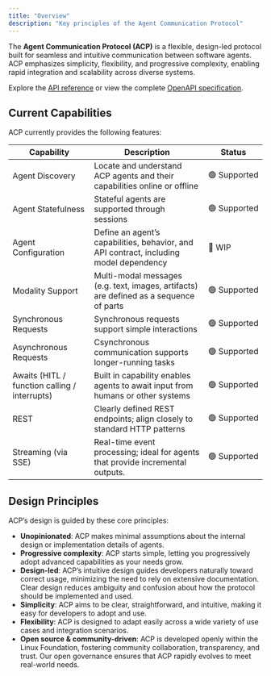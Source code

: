 ```yaml
---
title: "Overview"
description: "Key principles of the Agent Communication Protocol"
---
```


The **Agent Communication Protocol (ACP)** is a flexible, design-led protocol built for seamless and intuitive communication between software agents. ACP emphasizes simplicity, flexibility, and progressive complexity, enabling rapid integration and scalability across diverse systems.

Explore the [API reference](/spec/agents-list) or view the complete [OpenAPI specification](https://github.com/i-am-bee/acp/blob/main/docs/spec/openapi.yaml).

## Current Capabilities

ACP currently provides the following features:

| Capability                                    | Description                                                                             | Status       |
| --------------------------------------------- | --------------------------------------------------------------------------------------- | ------------ |
| Agent Discovery                               | Locate and understand ACP agents and their capabilities online or offline               | 🟢 Supported |
| Agent Statefulness                            | Stateful agents are supported through sessions                                          | 🟢 Supported |
| Agent Configuration                           | Define an agent’s capabilities, behavior, and API contract, including model dependency  | 🚧 WIP       |
| Modality Support                              | Multi-modal messages (e.g. text, images, artifacts)  are defined as a sequence of parts | 🟢 Supported |
| Synchronous Requests                          | Synchronous requests support simple interactions                                        | 🟢 Supported |
| Asynchronous Requests                         | Csynchronous communication supports longer-running tasks                                | 🟢 Supported |
| Awaits (HITL / function calling / interrupts) | Built in capability enables agents to await input from humans or other systems          | 🟢 Supported |
| REST                                          | Clearly defined REST endpoints; align closely to standard HTTP patterns                 | 🟢 Supported |
| Streaming (via SSE)                           | Real-time event processing;  ideal for agents that provide incremental outputs.         | 🟢 Supported |

## Design Principles

ACP’s design is guided by these core principles:

- **Unopinionated**: ACP makes minimal assumptions about the internal design or implementation details of agents.
- **Progressive complexity**: ACP starts simple, letting you progressively adopt advanced capabilities as your needs grow.
- **Design-led**: ACP’s intuitive design guides developers naturally toward correct usage, minimizing the need to rely on extensive documentation. Clear design reduces ambiguity and confusion about how the protocol should be implemented and used.
- **Simplicity**: ACP aims to be clear, straightforward, and intuitive, making it easy for developers to adopt and use.
- **Flexibility**: ACP is designed to adapt easily across a wide variety of use cases and integration scenarios.
- **Open source & community-driven**: ACP is developed openly within the Linux Foundation, fostering community collaboration, transparency, and trust. Our open governance ensures that ACP rapidly evolves to meet real-world needs.